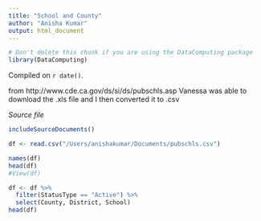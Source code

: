 ```yaml
---
title: "School and County"
author: "Anisha Kumar"
output: html_document
---
```

<!-- Don't edit in between this line and the one below -->
```r
# Don't delete this chunk if you are using the DataComputing package
library(DataComputing)
```
Compiled on `r date()`.

from http://www.cde.ca.gov/ds/si/ds/pubschls.asp 
Vanessa was able to download the .xls file and I then converted it to .csv
 
*Source file* 
```r
includeSourceDocuments()
```

```r
df <- read.csv("/Users/anishakumar/Documents/pubschls.csv")
```


```r


names(df)
head(df)
#View(df)

df <- df %>% 
  filter(StatusType == "Active") %>%
  select(County, District, School)
head(df)


```

